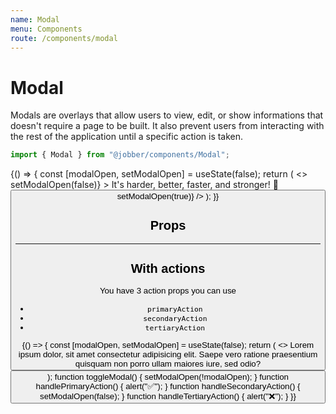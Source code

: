 ```yaml
---
name: Modal
menu: Components
route: /components/modal
---
```



# Modal

<ComponentStatus stage="ready" responsive="yes" accessible="yes" />

Modals are overlays that allow users to view, edit, or show informations that
doesn't require a page to be built. It also prevent users from interacting with
the rest of the application until a specific action is taken.

```ts
import { Modal } from "@jobber/components/Modal";
```

<Playground>
  {() => {
    const [modalOpen, setModalOpen] = useState(false);
    return (
      <>
        <Modal
          title="We've updated Jobber"
          open={modalOpen}
          onRequestClose={() => setModalOpen(false)}
        >
          <Content>
            <Text>It's harder, better, faster, and stronger! 🤖</Text>
          </Content>
        </Modal>
        <Button label="Open Modal" onClick={() => setModalOpen(true)} />
      </>
    );
  }}
</Playground>

## Props

<Props of={Modal} />

---

## With actions

You have 3 action props you can use

- `primaryAction`
- `secondaryAction`
- `tertiaryAction`

<Playground>
  {() => {
    const [modalOpen, setModalOpen] = useState(false);
    return (
      <>
        <Modal
          title="Hold the phone!"
          open={modalOpen}
          primaryAction={{ label: "Submit", onClick: handlePrimaryAction }}
          secondaryAction={{ label: "Cancel", variation: "cancel", onClick: handleSecondaryAction }}
          tertiaryAction={{ label: "Delete", variation: "destructive", onClick: handleTertiaryAction }}
          onRequestClose={toggleModal}
        >
          <Content>
            <Text>
              Lorem ipsum dolor, sit amet consectetur adipisicing elit. Saepe
              vero ratione praesentium quisquam non porro ullam maiores iure,
              sed odio?
            </Text>
          </Content>
        </Modal>
        <Button label="Open Modal" onClick={toggleModal} />
      </>
    );
    function toggleModal() {
      setModalOpen(!modalOpen);
    }
    function handlePrimaryAction() {
      alert("✅");
    }
    function handleSecondaryAction() {
      setModalOpen(false);
    }
    function handleTertiaryAction() {
      alert("❌");
    }
  }}
</Playground>
